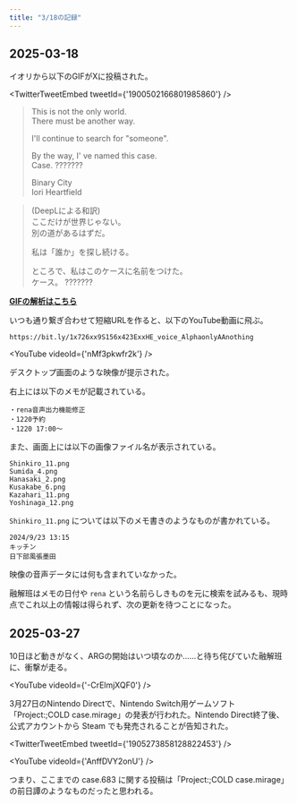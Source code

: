 ```yaml
---
title: "3/18の記録"
---
```



## 2025-03-18

イオリから以下のGIFがXに投稿された。

<TwitterTweetEmbed
  tweetId={'1900502166801985860'}
/>

> This is not the only world.  
> There must be another way.  
>
> I'll continue to search for "someone".  
> 
> By the way, I' ve named this case.  
> Case.  ???????  
> 
> Binary City  
> Iori Heartfield

> (DeepLによる和訳)  
> ここだけが世界じゃない。  
> 別の道があるはずだ。  
>
> 私は「誰か」を探し続ける。  
> 
> ところで、私はこのケースに名前をつけた。  
> ケース。 ???????  

**[GIFの解析はこちら](./0318/iori_post)**

いつも通り繋ぎ合わせて短縮URLを作ると、以下のYouTube動画に飛ぶ。

```
https://bit.ly/1x726xx9S156x423ExxHE_voice_AlphaonlyAAnothing
```

<YouTube
  videoId={'nMf3pkwfr2k'}
/>

デスクトップ画面のような映像が提示された。

右上には以下のメモが記載されている。

```
・rena音声出力機能修正
・1220予約
・1220 17:00～
```

また、画面上には以下の画像ファイル名が表示されている。

```
Shinkiro_11.png
Sumida_4.png
Hanasaki_2.png
Kusakabe_6.png
Kazahari_11.png
Yoshinaga_12.png
```

`Shinkiro_11.png` については以下のメモ書きのようなものが書かれている。

```
2024/9/23 13:15
キッチン
日下部風張墨田
```

映像の音声データには何も含まれていなかった。

融解班はメモの日付や `rena` という名前らしきものを元に検索を試みるも、現時点でこれ以上の情報は得られず、次の更新を待つことになった。

## 2025-03-27

10日ほど動きがなく、ARGの開始はいつ頃なのか……と待ち侘びていた融解班に、衝撃が走る。

<YouTube
  videoId={'-CrElmjXQF0'}
/>

3月27日のNintendo Directで、Nintendo Switch用ゲームソフト「Project:;COLD case.mirage」の発表が行われた。Nintendo Direct終了後、公式アカウントから Steam でも発売されることが告知された。

<TwitterTweetEmbed
  tweetId={'1905273858128822453'}
/>

<YouTube
  videoId={'AnffDVY2onU'}
/>

つまり、ここまでの case.683 に関する投稿は「Project:;COLD case.mirage」の前日譚のようなものだったと思われる。
